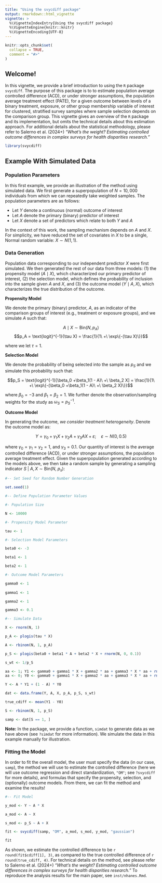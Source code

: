 ```yaml
---
title: "Using the svycdiff package"
output: rmarkdown::html_vignette
vignette: >
  %\VignetteIndexEntry{Using the svycdiff package}
  %\VignetteEngine{knitr::knitr}
  %\VignetteEncoding{UTF-8}
---
```


```r
knitr::opts_chunk$set(
  collapse = TRUE,
  comment = "#>"
)
```

## Welcome!

In this vignette, we provide a brief introduction to using the `R` package `svycdiff`. The purpose of this package is to to estimate population average controlled difference (ACD), or under stronger assumptions, the population average treatment effect (PATE), for a given outcome between levels of a binary treatment, exposure, or other group membership variable of interest for clustered, stratified survey samples where sample selection depends on the comparison group. This vignette gives an overview of the `R` package and its implementation, but omits the technical details about this estimation approach. For additional details about the statistical methodology, please refer to Salerno et al. (2024+) *"What's the weight? Estimating controlled outcome differences in complex surveys for health disparities research."*

```r
library(svycdiff)
```

## Example With Simulated Data

### Population Parameters 

In this first example, we provide an illustration of the method using simulated data. We first generate a superpopulation of $N = 10,000$ individuals from which we can repeatedly take weighted samples. The population parameters are as follows:

- Let $Y$ denote a continuous (normal) outcome of interest
- Let $A$ denote the primary (binary) predictor of interest
- Let $X$ denote a set of predictors which relate to both $Y$ and $A$

In the context of this work, the sampling mechanism depends on $A$ and $X$. For simplicity, we have reduced the set of covariates in $X$ to be a single, Normal random variable: $X \sim N(1, 1)$.

### Data Generation

Population data corresponding to our independent predictor $X$ were first simulated. We then generated the rest of our data from three models: (1) the propensity model $(A \mid X)$, which characterized our primary predictor of interest, (2) the selection model, which defines the probability of inclusion into the sample given $A$ and $X$, and (3) the outcome model $(Y \mid A, X)$, which characterizes the true distribution of the outcome.

**Propensity Model**

We denote the primary (binary) predictor, $A$, as an indicator of the comparison groups of interest (e.g., treatment or exposure groups), and we simulate $A$ such that:

$$A \mid  X \sim \text{Bin}(N, p_A)$$ 
$$p_A = \text{logit}^{-1}(\tau X) = \frac{1}{1\ +\ \exp\{-(\tau X)\}}$$

\vspace{2ex}

where we let $\tau = 1$.
  
**Selection Model**

We denote the probability of being selected into the sample as $p_S$ and we simulate this probability such that:
  
$$p_S = \text{logit}^{-1}[\beta_0 +\beta_1(1 - A)\ +\ \beta_2 X] = \frac{1}{1\ +\ \exp\{-(\beta_0 +\beta_1(1 - A)\ +\ \beta_2 X)\}}$$

\vspace{2ex}

where $\beta_0 = -3$ and $\beta_1 = \beta_2 = 1$. We further denote the observation/sampling weights for the study as $\omega_S = p_S^{-1}$.

**Outcome Model**

In generating the outcome, *we consider treatment heterogeneity*. Denote the outcome model as:
   
$$Y = \gamma_0 + \gamma_1 X + \gamma_2 A + \gamma_3 A X + \varepsilon;
\quad \varepsilon \sim N(0, 0.5)$$

where $\gamma_0 = \gamma_1 = \gamma_2 = 1$, and $\gamma_3 = 0.1$. Our quantity of interest is the average controlled difference (ACD), or under stronger assumptions, the population average treatment effect. Given the superpopulation generated according to the models above, we then take a random sample by generating a sampling indicator $S\ |\ A, X \sim \text{Bin}(N,\ p_s)$:

```r

#-- Set Seed for Random Number Generation

set.seed(1)

#-- Define Population Parameter Values

#- Population Size

N <- 10000

#- Propensity Model Parameter

tau <- 1

#- Selection Model Parameters

beta0 <- -3

beta1 <- 1 

beta2 <- 1 

#- Outcome Model Parameters

gamma0 <- 1
  
gamma1 <- 1

gamma2 <- 1

gamma3 <- 0.1

#-- Simulate Data

X <- rnorm(N, 1)

p_A <- plogis(tau * X)

A <- rbinom(N, 1, p_A)

p_S <- plogis(beta0 + beta1 * A + beta2 * X + rnorm(N, 0, 0.1))

s_wt <- 1/p_S

aa <- 1; Y1 <- gamma0 + gamma1 * X + gamma2 * aa + gamma3 * X * aa + rnorm(N)
aa <- 0; Y0 <- gamma0 + gamma1 * X + gamma2 * aa + gamma3 * X * aa + rnorm(N)

Y <- A * Y1 + (1 - A) * Y0

dat <- data.frame(Y, A, X, p_A, p_S, s_wt)

true_cdiff <- mean(Y1 - Y0)

S <- rbinom(N, 1, p_S)

samp <- dat[S == 1, ]

```

**Note:** In the package, we provide a function, `simdat` to generate data as we have above (see `?simdat` for more information). We simulate the data in this example manually for illustration.

### Fitting the Model

In order to fit the overall model, the user must specify the data (in our case, `samp`), the method we will use to estimate the controlled difference (here we will use outcome regression and direct standardization, `"OM"`; see `?svycdiff` for more details), and formulas that specify the propensity, selection, and (optionally) outcome models. From there, we can fit the method and examine the results!

```r

#-- Fit Model

y_mod <- Y ~ A * X

a_mod <- A ~ X

s_mod <- p_S ~ A + X

fit <- svycdiff(samp, "OM", a_mod, s_mod, y_mod, "gaussian")

fit

```

As shown, we estimate the controlled difference to be `r round(fit$cdiff[1], 3)`, as compared to the true controlled difference of `r round(true_cdiff, 4)`. For technical details on the method, see please refer to Salerno et al. (2024+) *"What's the weight? Estimating controlled outcome differences in complex surveys for health disparities research."* To reproduce the analysis results for the main paper, see `inst/nhanes.Rmd`.

